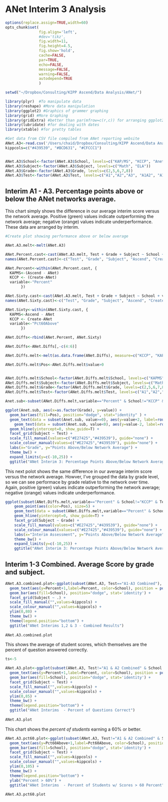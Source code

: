 ANet Interim 3 Analysis
========================================================
```r
options(replace.assign=TRUE,width=60)
opts_chunk$set( 
               fig.align='left', 
               #dev='tikz', 
               fig.width=11, 
               fig.height=4.5, 
               fig.show='hold', 
               cache=FALSE, 
               par=TRUE,
               echo=FALSE,
               message=FALSE,
               warning=FALSE,
               autodepend=TRUE
               )
```


```r
setwd("~/Dropbox/Consulting/KIPP Ascend/Data Analysis/ANet/")

library(plyr)  #To manipulate data
library(reshape) #More data manipulation
library(ggplot2) #Graphics of grammer graphing
library(grid) #More Graphing
library(gridExtra) #better than par(mfrow=c(r,c)) for arranging ggplot2 and lattice graphics
library(lubridate) #for dealing with dates
library(xtable) #for pretty tables
```


```r

#Get data from CSV file compiled from ANet reporting website
ANet.A3<-read.csv('/Users/chaid/Dropbox/Consulting/KIPP Ascend/Data Analysis/ANet/Results/ANET_Results_A1A2_130225.csv')
kippcols=c("#439539", "#BCD631", "#CFCCC1")


ANet.A3$School<-factor(ANet.A3$School, levels=c("KAP/MS", "KCCP", "Anet"), labels=c("KAP/MS", "KCCP", "ANet"))
ANet.A3$Subject<-factor(ANet.A3$Subject, levels=c("Math", "ELA"))
ANet.A3$Grade<-factor(ANet.A3$Grade, levels=c(2,5,6,7,8))
ANet.A3$Test<-factor(ANet.A3$Test, levels=c("A1","A2","A3", "A1A2", "A1A2A3"), labels=c("A1", "A2", "A3", "A1 & A2 Combined", "A1-A3 Combined"))
```

## Interim A1 - A3. Percentage points above or below the ANet networks average.

This chart simply shows the difference in our average interim score versus the network average.  Positive (green) values indicate outperforming the network average; negative (orange) values indicate underperformance. These data are arranged by interim.
```r
#Create plot showing performance above or below average

ANet.A3.melt<-melt(ANet.A3)

ANet.Percent.cast<-cast(ANet.A3.melt, Test + Grade + Subject ~ School + variable, subset=variable=="Percent")
names(ANet.Percent.cast)<-c("Test", "Grade", "Subject", "Ascend", "Create", "ANet")

ANet.Percent<-within(ANet.Percent.cast, {
  KAPMS<-(Ascend - ANet)
  KCCP <- (Create-ANet)
  variable<-"Percent" 
       })

ANet.Sixty.cast<-cast(ANet.A3.melt, Test + Grade + Subject ~ School + variable, subset=variable=="Pct60Above")
names(ANet.Sixty.cast)<-c("Test", "Grade", "Subject", "Ascend", "Create", "ANet")

ANet.Sixty<-within(ANet.Sixty.cast, {
  KAPMS<-Ascend - ANet 
  KCCP <- Create-ANet
  variable<-"Pct60Above" 
       })

ANet.Diffs<-rbind(ANet.Percent, ANet.Sixty)

ANet.Diffs<-ANet.Diffs[,-c(4:6)]

ANet.Diffs.melt<-melt(as.data.frame(ANet.Diffs), measure=c("KCCP", "KAPMS"), variable_name="School", na.rm=TRUE)#use as.data.frame() trick to strip deleted melt info per hadely's suggestion at https://stat.ethz.ch/pipermail/r-help/2009-January/185755.html

ANet.Diffs.melt$Pos<-ANet.Diffs.melt$value>0


ANet.Diffs.melt$School<-factor(ANet.Diffs.melt$School, levels=c("KAPMS", "KCCP"), labels=c("KAP/MS", "KCCP"))
ANet.Diffs.melt$Subject<-factor(ANet.Diffs.melt$Subject, levels=c("Math", "ELA"))
ANet.Diffs.melt$Grade<-factor(ANet.Diffs.melt$Grade, levels=c(2,5,6,7,8))
ANet.Diffs.melt$Test<-factor(ANet.Diffs.melt$Test, levels=c("A1","A2","A3","A1A2", "A1A2A3"), labels=c("A1", "A2", "A3", "A1 & A2 Combined", "A1-A3 Combined"))
```

```r

Anet.sub<-subset(ANet.Diffs.melt,variable=="Percent" & School!="KCCP" & Test!="A1 & A2 Combined")

ggplot(Anet.sub, aes(x=as.factor(Grade), y=value)) +
  geom_bar(aes(fill=Pos), position="dodge", stat="identity" ) + 
  geom_text(data = subset(Anet.sub, value>=0), aes(y=value+2, label=round(value), color=Pos), vjust=0) +
    geom_text(data = subset(Anet.sub, value<0), aes(y=value-2, label=round(value), color=Pos), vjust=1) +
  geom_hline(yintercept=0, show_guide=T) +
  facet_grid(Subject ~ Test) + 
  scale_fill_manual(values=c("#E27425","#439539"), guide="none") +  
  scale_colour_manual(values=c("#E27425","#439539"), guide="none") +
  labs(x="Grade", y="Points Above/Below Network Average") +
  theme_bw() + 
  expand_limits(y=c(-10,25)) +   
  ggtitle("ANet Interim 3: Percentage Points Above/Below Network Average")
```
This next polot shows the same difference in our average interim score versus the network average. Howver, I've grouped the data by grade level, so we can see performace by grade relative to the network over time. Again, positive (green) values indicate outperforming the network average; negative (orange) values indicate underperformance.
```r
ggplot(subset(ANet.Diffs.melt,variable=="Percent" & School!="KCCP" & Test!="A1 & A2 Combined" & Test!="A1-A3 Combined"), aes(x=as.factor(Test), y=value)) +    geom_text(data = subset(ANet.Diffs.melt,variable=="Percent" & School!="KCCP" & Test!="A1 & A2 Combined" & Test!="A1-A3 Combined" & value>=0), aes(y=value+2, label=round(value), color=Pos), vjust=0) + geom_line(aes(x=as.numeric(Test))) + 
    geom_point(aes(color=Pos), size=5) + 
    geom_text(data = subset(ANet.Diffs.melt,variable=="Percent" & School!="KCCP" & Test!="A1 & A2 Combined" & Test!="A1-A3 Combined" & value<0), aes(y=value-2, label=round(value), color=Pos), vjust=1) +
    geom_hline(yintercept=0, show_guide=T) +
    facet_grid(Subject ~ Grade) + 
    scale_fill_manual(values=c("#E27425","#439539"), guide="none") +  
    scale_colour_manual(values=c("#E27425","#439539"), guide="none") +
    labs(x="Interim Assessment", y="Points Above/Below Network Average") +
    theme_bw() + 
    expand_limits(y=c(-10,25)) +   
    ggtitle("ANet Interim 3: Percentage Points Above/Below Network Average")
```

## Interim 1-3 Combined.  Average Score by grade and subject.
```r

ANet.A3.combined.plot<-ggplot(subset(ANet.A3, Test=="A1-A3 Combined"), aes(x=Grade, y=Percent)) + 
  geom_text(aes(y=Percent+1,label=Percent, color=School), position = position_dodge(width=1), vjust=0, size=6) +
  geom_bar(aes(fill=School), position="dodge", stat='identity') + 
  facet_grid(Subject ~ .) +
  scale_fill_manual("",values=kippcols) +
  scale_colour_manual("",values=kippcols) +
  ylim(0,80) + 
  theme_bw() + 
  theme(legend.position="bottom") +
  ggtitle("ANet Interims 1,2 & 3 - Combined Results")
  
ANet.A3.combined.plot 
```
This shows the average of student scores, which themselves are the percent of question answered correctly.
```r
ts<-5

ANet.A3.plot<-ggplot(subset(ANet.A3, Test!="A1 & A2 Combined" & School!="KCCP"), aes(x=Grade, y=Percent)) + 
  geom_text(aes(y=Percent+1,label=Percent, color=School), position = position_dodge(width=1), vjust=0, size=ts) +
  geom_bar(aes(fill=School), position="dodge", stat='identity') + 
  facet_grid(Subject ~ Test) +
  scale_fill_manual("",values=kippcols) +
  scale_colour_manual("",values=kippcols) +
  ylim(0,85) + 
  theme_bw() + 
  theme(legend.position="bottom") + 
  ggtitle("ANet Interims  - Percent of Questions Correct")
  
ANet.A3.plot 
```
This chart shows the *percent of students* earning a 60% or better.  
```r
ANet.A3.pct60.plot<-ggplot(subset(ANet.A3, Test!="A1 & A2 Combined" & School!="KCCP"), aes(x=Grade, y=Pct60Above)) + 
  geom_text(aes(y=Pct60Above+1,label=Pct60Above, color=School), position = position_dodge(width=1), vjust=0, size=ts) +
  geom_bar(aes(fill=School), position="dodge", stat='identity') + 
  facet_grid(Subject ~ Test) +
  scale_fill_manual("",values=kippcols) +
  scale_colour_manual("",values=kippcols) +
  ylim(0,105) + 
  theme_bw() + 
  theme(legend.position="bottom") +
  ylab("Percent > 60%") +
  ggtitle("ANet Interims  - Percent of Students w/ Scores > 60 Percent")
  
ANet.A3.pct60.plot 

```